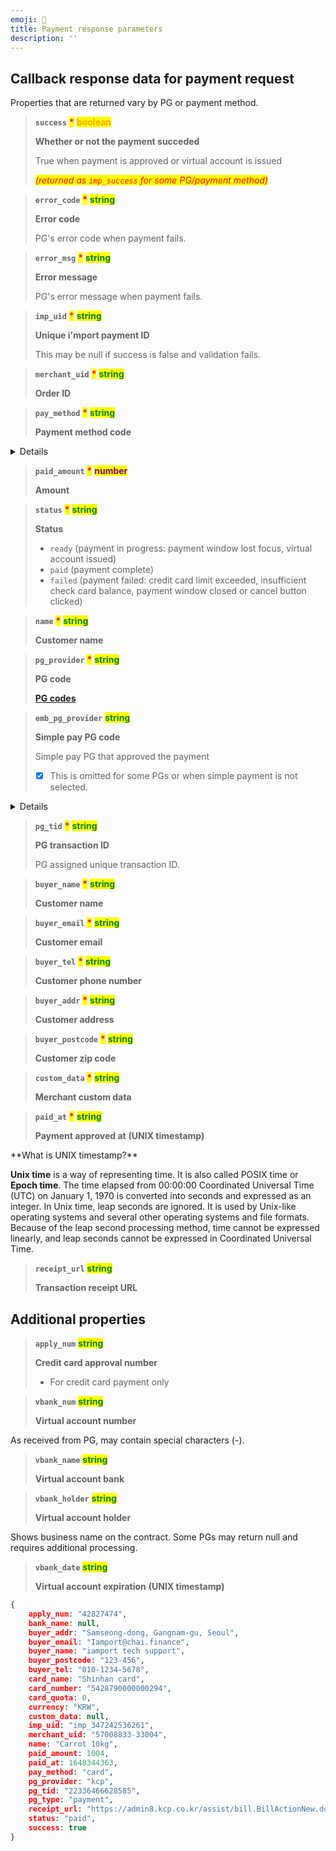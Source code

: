 ```yaml
---
emoji: 📀
title: Payment response parameters
description: ''
---
```





## Callback response data for payment request

<Hint style="info">
Properties that are returned vary by PG or payment method.

</Hint>

> **`success`** <mark style="color:red;">**\***</mark> <mark style="color:orange;">**boolean**</mark>
>
> **Whether or not the payment succeded**
>
> True when payment is approved or virtual account is issued
>
> _<mark style="color:red;"><mark style="color:red;">(<mark style="color:red;"></mark><mark style="color:red;">returned as</mark> <mark style="color:red;"></mark><mark style="color:red;">`imp_success`</mark> <mark style="color:red;"></mark><mark style="color:red;">for some PG/payment method)</mark>_

> **`error_code`** <mark style="color:red;">**\***</mark> <mark style="color:green;">**string**</mark>
>
> **Error code**
>
> PG's error code when payment fails.

> **`error_msg`** <mark style="color:red;">**\***</mark> <mark style="color:green;">**string**</mark>
>
> **Error message**
>
> PG's error message when payment fails.

> **`imp_uid`** <mark style="color:red;">**\***</mark> <mark style="color:green;">**string**</mark>
>
> **Unique i'mport payment ID**
>
> This may be null if success is false and validation fails.

> **`merchant_uid`** <mark style="color:red;">**\***</mark> <mark style="color:green;">**string**</mark>
>
> **Order ID**

> **`pay_method`** <mark style="color:red;">**\***</mark> <mark style="color:green;">**string**</mark>
>
> **Payment method code**

<Details>
<p slot="summary">Payment method codes</p>

* `card` (credit card)
* `trans`(instant account transfer)
* `vbank`(virtual account)
* `phone`(mobile micropayment)
* `samsung`(Samsung Pay)
* `kpay` (KPay app)
* `kakaopay`(Kakao Pay)
* `payco` ( PAYCO)
* `lpay` (LPAY)
* `ssgpay`(SSG Pay)
* `tosspay`(Toss simple pay)
* `cultureland`(Cultureland)
* `smartculture`(Smart Culture)
* `happymoney`(Happy Money)
* `booknlife`(Book culture gift certificate)
* `point`(points, e.g., Benepia)
* `wechat`(WeChat Pay)
* `alipay`(Alipay)
* `unionpay`(UnionPay)
* `tenpay`(TenPay)

</Details>

> **`paid_amount`** <mark style="color:red;">**\***</mark> <mark style="color:purple;">**number**</mark>
>
> **Amount**

> **`status`** <mark style="color:red;">**\***</mark> <mark style="color:green;">**string**</mark>
>
> **Status**
>
> * `ready` (payment in progress: payment window lost focus, virtual account issued)
> * `paid` (payment complete)
> * `failed` (payment failed: credit card limit exceeded, insufficient check card balance, payment window closed or cancel button clicked)

> **`name`** <mark style="color:red;">**\***</mark> <mark style="color:green;">**string**</mark>
>
> **Customer name**

> **`pg_provider`** <mark style="color:red;">**\***</mark> <mark style="color:green;">**string**</mark>
>
> **PG code**
>
> [**PG codes**](../../tips/pg-codes.md)

> **`emb_pg_provider`** <mark style="color:green;">**string**</mark>
>
> **Simple pay PG code**
>
> Simple pay PG that approved the payment
>
> * [x] This is omitted for some PGs or when simple payment is not selected.

<Details>
<p slot="summary">Simple pay codes</p>

* naverpay
* kakopay
* payco
* samsungpay
* ssgpay
* lpay
* kpay

</Details>

> **`pg_tid`** <mark style="color:red;">**\***</mark> <mark style="color:green;">**string**</mark>
>
> **PG transaction ID**
>
> PG assigned unique transaction ID.

> **`buyer_name`** <mark style="color:red;">**\***</mark> <mark style="color:green;">**string**</mark>
>
> **Customer name**

> **`buyer_email`** <mark style="color:red;">**\***</mark> <mark style="color:green;">**string**</mark>
>
> **Customer email**

> **`buyer_tel`** <mark style="color:red;">**\***</mark> <mark style="color:green;">**string**</mark>
>
> **Customer phone number**

> **`buyer_addr`** <mark style="color:red;">**\***</mark> <mark style="color:green;">**string**</mark>
>
> **Customer address**

> **`buyer_postcode`** <mark style="color:red;">**\***</mark> <mark style="color:green;">**string**</mark>
>
> **Customer zip code**

> **`custom_data`** <mark style="color:red;">**\***</mark> <mark style="color:green;">**string**</mark>
>
> **Merchant custom data**

> **`paid_at`** <mark style="color:red;">**\***</mark> <mark style="color:green;">**string**</mark>
>
> **Payment approved at** **(UNIX timestamp)**

<Hint style="info">
**What is UNIX timestamp?**

**Unix time** is a way of representing time. It is also called POSIX time or **Epoch time**. The time elapsed from 00:00:00 Coordinated Universal Time (UTC) on January 1, 1970 is converted into seconds and expressed as an integer. In Unix time, leap seconds are ignored. It is used by Unix-like operating systems and several other operating systems and file formats. Because of the leap second processing method, time cannot be expressed linearly, and leap seconds cannot be expressed in Coordinated Universal Time.

</Hint>

> **`receipt_url`**   <mark style="color:green;">**string**</mark>
>
> **Transaction receipt URL**

## Additional properties

> **`apply_num`**  <mark style="color:green;">**string**</mark>
>
> **Credit card approval number**
>
> * For credit card payment only

> **`vbank_num`**  <mark style="color:green;">**string**</mark>
>
> **Virtual account number**

<Hint style="warning">
As received from PG, may contain special characters (-).

</Hint>

> **`vbank_name`**  <mark style="color:green;">**string**</mark>
>
> **Virtual account bank**

> **`vbank_holder`**  <mark style="color:green;">**string**</mark>
>
> **Virtual account holder**

<Hint style="warning">
Shows business name on the contract. Some PGs may return null and requires additional processing.&#x20;

</Hint>

> **`vbank_date`**  <mark style="color:green;">**string**</mark>
>
> **Virtual account expiration** **(UNIX timestamp)**

```json title="Sample response object"
{
    apply_num: "42827474",
    bank_name: null,
    buyer_addr: "Samseong-dong, Gangnam-gu, Seoul",
    buyer_email: "Iamport@chai.finance",
    buyer_name: "iamport tech support",
    buyer_postcode: "123-456",
    buyer_tel: "010-1234-5678",
    card_name: "Shinhan card",
    card_number: "5428790000000294",
    card_quota: 0,
    currency: "KRW",
    custom_data: null,
    imp_uid: "imp_347242536261",
    merchant_uid: "57008833-33004",
    name: "Carrot 10kg",
    paid_amount: 1004,
    paid_at: 1648344363,
    pay_method: "card",
    pg_provider: "kcp",
    pg_tid: "22336466628585",
    pg_type: "payment",
    receipt_url: "https://admin8.kcp.co.kr/assist/bill.BillActionNew.do?cmd=card_bill&tno=22336466628585&order_no=imp_347242536261&trade_mony=1004",
    status: "paid",
    success: true
}
```


